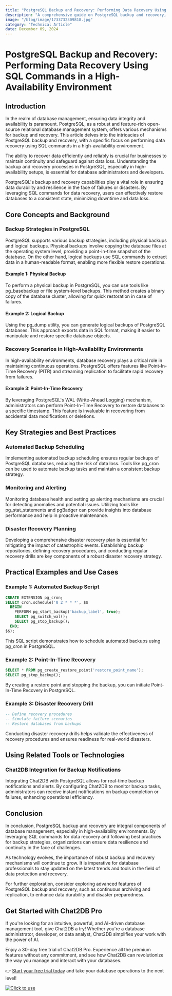 ```yaml
---
title: "PostgreSQL Backup and Recovery: Performing Data Recovery Using SQL Commands in a High-Availability Environment"
description: "A comprehensive guide on PostgreSQL backup and recovery, focusing on data recovery using SQL commands in a high-availability environment."
image: "/blog/image/1733732309818.jpg"
category: "Technical Article"
date: December 09, 2024
---
```


# PostgreSQL Backup and Recovery: Performing Data Recovery Using SQL Commands in a High-Availability Environment

## Introduction

In the realm of database management, ensuring data integrity and availability is paramount. PostgreSQL, as a robust and feature-rich open-source relational database management system, offers various mechanisms for backup and recovery. This article delves into the intricacies of PostgreSQL backup and recovery, with a specific focus on performing data recovery using SQL commands in a high-availability environment.

The ability to recover data efficiently and reliably is crucial for businesses to maintain continuity and safeguard against data loss. Understanding the backup and recovery processes in PostgreSQL, especially in high-availability setups, is essential for database administrators and developers.

PostgreSQL's backup and recovery capabilities play a vital role in ensuring data durability and resilience in the face of failures or disasters. By leveraging SQL commands for data recovery, users can effectively restore databases to a consistent state, minimizing downtime and data loss.

## Core Concepts and Background

### Backup Strategies in PostgreSQL

PostgreSQL supports various backup strategies, including physical backups and logical backups. Physical backups involve copying the database files at the operating system level, providing a point-in-time snapshot of the database. On the other hand, logical backups use SQL commands to extract data in a human-readable format, enabling more flexible restore operations.

#### Example 1: Physical Backup

To perform a physical backup in PostgreSQL, you can use tools like pg_basebackup or file system-level backups. This method creates a binary copy of the database cluster, allowing for quick restoration in case of failures.

#### Example 2: Logical Backup

Using the pg_dump utility, you can generate logical backups of PostgreSQL databases. This approach exports data in SQL format, making it easier to manipulate and restore specific database objects.

### Recovery Scenarios in High-Availability Environments

In high-availability environments, database recovery plays a critical role in maintaining continuous operations. PostgreSQL offers features like Point-In-Time Recovery (PITR) and streaming replication to facilitate rapid recovery from failures.

#### Example 3: Point-In-Time Recovery

By leveraging PostgreSQL's WAL (Write-Ahead Logging) mechanism, administrators can perform Point-In-Time Recovery to restore databases to a specific timestamp. This feature is invaluable in recovering from accidental data modifications or deletions.

## Key Strategies and Best Practices

### Automated Backup Scheduling

Implementing automated backup scheduling ensures regular backups of PostgreSQL databases, reducing the risk of data loss. Tools like pg_cron can be used to automate backup tasks and maintain a consistent backup strategy.

### Monitoring and Alerting

Monitoring database health and setting up alerting mechanisms are crucial for detecting anomalies and potential issues. Utilizing tools like pg_stat_statements and pgBadger can provide insights into database performance and help in proactive maintenance.

### Disaster Recovery Planning

Developing a comprehensive disaster recovery plan is essential for mitigating the impact of catastrophic events. Establishing backup repositories, defining recovery procedures, and conducting regular recovery drills are key components of a robust disaster recovery strategy.

## Practical Examples and Use Cases

### Example 1: Automated Backup Script

```sql
CREATE EXTENSION pg_cron;
SELECT cron.schedule('0 2 * * *', $$
  BEGIN
    PERFORM pg_start_backup('backup_label', true);
    SELECT pg_switch_wal();
    SELECT pg_stop_backup();
  END;
$$);
```

This SQL script demonstrates how to schedule automated backups using pg_cron in PostgreSQL.

### Example 2: Point-In-Time Recovery

```sql
SELECT * FROM pg_create_restore_point('restore_point_name');
SELECT pg_stop_backup();
```

By creating a restore point and stopping the backup, you can initiate Point-In-Time Recovery in PostgreSQL.

### Example 3: Disaster Recovery Drill

```sql
-- Define recovery procedures
-- Simulate failure scenarios
-- Restore databases from backups
```

Conducting disaster recovery drills helps validate the effectiveness of recovery procedures and ensures readiness for real-world disasters.

## Using Related Tools or Technologies

### Chat2DB Integration for Backup Notifications

Integrating Chat2DB with PostgreSQL allows for real-time backup notifications and alerts. By configuring Chat2DB to monitor backup tasks, administrators can receive instant notifications on backup completion or failures, enhancing operational efficiency.

## Conclusion

In conclusion, PostgreSQL backup and recovery are integral components of database management, especially in high-availability environments. By leveraging SQL commands for data recovery and following best practices for backup strategies, organizations can ensure data resilience and continuity in the face of challenges.

As technology evolves, the importance of robust backup and recovery mechanisms will continue to grow. It is imperative for database professionals to stay updated on the latest trends and tools in the field of data protection and recovery.

For further exploration, consider exploring advanced features of PostgreSQL backup and recovery, such as continuous archiving and replication, to enhance data durability and disaster preparedness.

## Get Started with Chat2DB Pro

If you're looking for an intuitive, powerful, and AI-driven database management tool, give Chat2DB a try! Whether you're a database administrator, developer, or data analyst, Chat2DB simplifies your work with the power of AI.

Enjoy a 30-day free trial of Chat2DB Pro. Experience all the premium features without any commitment, and see how Chat2DB can revolutionize the way you manage and interact with your databases.

👉 [Start your free trial today](https://chat2db.ai/pricing) and take your database operations to the next level!


[![Click to use](/image/blog/bg/chat2db.jpg)](https://chat2db.ai/)
